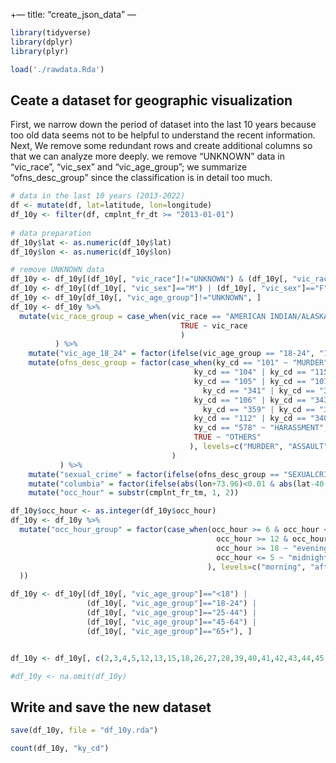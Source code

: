 +---
title: "create_json_data"
---

```r
library(tidyverse)
library(dplyr)
library(plyr)

load('./rawdata.Rda')
```

## Ceate a dataset for geographic visualization

First, we narrow down the period of dataset into the last 10 years because too old data seems not to be helpful to understand the recent information.
Next, We remove some redundant rows and create additional columns so that we can analyze more deeply.
we remove "UNKNOWN" data in "vic_race", "vic_sex" and "vic_age_group"; we summarize "ofns_desc_group" since the classification is in detail too much. 

```r
# data in the last 10 years (2013-2022)
df <- mutate(df, lat=latitude, lon=longitude)
df_10y <- filter(df, cmplnt_fr_dt >= "2013-01-01")
  
# data preparation
df_10y$lat <- as.numeric(df_10y$lat)
df_10y$lon <- as.numeric(df_10y$lon)

# remove UNKNOWN data
df_10y <- df_10y[(df_10y[, "vic_race"]!="UNKNOWN") & (df_10y[, "vic_race"]!="(null)"), ]
df_10y <- df_10y[(df_10y[, "vic_sex"]=="M") | (df_10y[, "vic_sex"]=="F"), ] 
df_10y <- df_10y[df_10y[, "vic_age_group"]!="UNKNOWN", ]
df_10y <- df_10y %>%
  mutate(vic_race_group = case_when(vic_race == "AMERICAN INDIAN/ALASKAN NATIVE" | vic_race == "BLACK HISPANIC" ~ "OTHERS",
                                      TRUE ~ vic_race
                                      )
          ) %>%
    mutate("vic_age_18_24" = factor(ifelse(vic_age_group == "18-24", "18-24", "Others"))) %>%
    mutate(ofns_desc_group = factor(case_when(ky_cd == "101" ~ "MURDER",
                                         ky_cd == "104" | ky_cd == "115" | ky_cd == "116" | ky_cd == "233"　~ "SEXUALCRIME",
                                         ky_cd == "105" | ky_cd == "107" | ky_cd == "109" | ky_cd == "110" | ky_cd == "232" | 
                                           ky_cd == "341" | ky_cd == "343" ~ "ROBBERY",
                                         ky_cd == "106" | ky_cd == "343" | ky_cd == "344" | ky_cd == "355" | ky_cd == "358" | 
                                           ky_cd == "359" | ky_cd == "361" ~ "ASSAULT",
                                         ky_cd == "112" | ky_cd == "340" ~ "FRAUD",
                                         ky_cd == "578" ~ "HARASSMENT",
                                         TRUE ~ "OTHERS"
                                        ), levels=c("MURDER", "ASSAULT", "ROBBERY", "SEXUALCRIME", "FRAUD", "HARASSMENT", "OTHERS")
                                    )
           ) %>%
    mutate("sexual_crime" = factor(ifelse(ofns_desc_group == "SEXUALCRIME", "SEXUALCRIME", "OTHERS")))　%>%
    mutate("columbia" = factor(ifelse(abs(lon+73.96)<0.01 & abs(lat-40.81)<0.01, "Columbia_Area", "Others"))) %>%
    mutate("occ_hour" = substr(cmplnt_fr_tm, 1, 2)) 

df_10y$occ_hour <- as.integer(df_10y$occ_hour)
df_10y <- df_10y %>% 
  mutate("occ_hour_group" = factor(case_when(occ_hour >= 6 & occ_hour <= 11 ~ "morning",
                                              occ_hour >= 12 & occ_hour <= 17 ~ "afternoon",
                                              occ_hour >= 18 ~ "evening",
                                              occ_hour <= 5 ~ "midnight"
                                            ), levels=c("morning", "afternoon", "evening", "midnight")
  ))

df_10y <- df_10y[(df_10y[, "vic_age_group"]=="<18") | 
                 (df_10y[, "vic_age_group"]=="18-24") | 
                 (df_10y[, "vic_age_group"]=="25-44") | 
                 (df_10y[, "vic_age_group"]=="45-64") | 
                 (df_10y[, "vic_age_group"]=="65+"), ]


df_10y <- df_10y[, c(2,3,4,5,12,13,15,18,26,27,28,39,40,41,42,43,44,45,46,47)]

#df_10y <- na.omit(df_10y) 
```


## Write and save the new dataset

```r

save(df_10y, file = "df_10y.rda")
```

```r
count(df_10y, "ky_cd")
```
